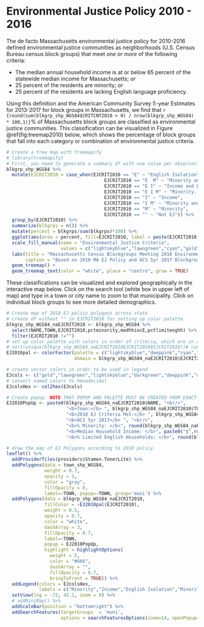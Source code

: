 # Environmental Justice Policy 2010 - 2016

The de facto Massachusetts environmental justice policy for 2010-2016 defined environmental justice communities as neighborhoods (U.S. Census Bureau census block groups) that meet *one or more* of the following criteria: 

* The median annual household income is at or below 65 percent of the statewide median income for Massachusetts; *or*
* 25 percent of the residents are minority; *or*
* 25 percent of the residents are lacking English language proficiency.

Using this definition and the American Community Survey 5-year Estimates for 2013-2017 for block groups in Massachusetts, we find that `r {round(sum(blkgrp_shp_WGS84$CRITCNT2010 > 0) / nrow(blkgrp_shp_WGS84) * 100,1)}`% of Massachusetts block groups are classified as environmental justice communities. This classification can be visualized in Figure \@ref(fig:treemap2010) below, which shows the percentage of block groups that fall into each category or combination of environmental justice criteria.

```r
# Create a tree map with treemapify
# library(treemapify)
# First, you need to generate a summary df with one value per observation or EJ criterion
blkgrp_shp_WGS84 %>% 
  mutate(EJCRIT2010 = case_when(EJCRIT2010 == "E" ~ "English Isolation",
                                    EJCRIT2010 == "E  M" ~ "Minority and English Isolation", 
                                    EJCRIT2010 == "E I" ~ "Income and English Isolation",
                                    EJCRIT2010 == "E I M" ~ "Minority, Income, and English Isolation",
                                    EJCRIT2010 == "I" ~ "Income",
                                    EJCRIT2010 == "I M" ~ "Minority and Income",
                                    EJCRIT2010 == "M" ~ "Minority",
                                    EJCRIT2010 == "" ~ "Not EJ")) %>% 
  group_by(EJCRIT2010) %>% 
  summarize(blkgrps = n()) %>% 
  mutate(percent = blkgrps/sum(blkgrps)*100) %>% 
  ggplot(aes(area = percent, fill=EJCRIT2010, label = paste(EJCRIT2010,paste(round(percent,1),"%"),sep="\n"))) + 
  scale_fill_manual(name = "Environmental Justice Criteria", 
                    values = c("lightskyblue","lawngreen","cyan","gold","deeppink","darkgreen","navyblue","gray88")) +
  labs(title = "Massachusetts Census Blockgroups Meeting 2010 Environmental Justice Criteria",
       caption = "Based on 2010 MA EJ Policy and ACS 5yr 2017 Blockgroup Estimates") +
  geom_treemap() + 
  geom_treemap_text(color = "white", place = "centre", grow = TRUE)
```

These classifications can be visualized and explored geographically in the interactive map below. Click on the search tool (white box in upper left of map) and type in a town or city name to zoom to that municipality. Click on individual block groups to see more detailed demographics. 

```r
# Create map of 2010 EJ policy polygons across state
# create df without "" in EJCRIT2010 for setting up color palette
blkgrp_shp_WGS84_naEJCRIT2010 <- blkgrp_shp_WGS84 %>%
  select(NAME,TOWN,EJCRIT2010,pctminority,medhhincE,pctlimitenghh) %>% 
  filter(EJCRIT2010 !="")
# set up color palette with colors in order of criteria, which are in alphabetical order by default
# sort(unique(blkgrp_shp_WGS84_naEJCRIT2010EJCRIT2010$EJCRIT2010))# confirm order of criteria
EJ2010pal <- colorFactor(palette = c("lightskyblue","deeppink","cyan","navyblue","lawngreen","darkgreen","gold"), 
                         domain = blkgrp_shp_WGS84_naEJCRIT2010$EJCRIT2010)

# create vector colors in order to be used in legend
EJcols <- c("gold","lawngreen","lightskyblue","darkgreen","deeppink","cyan","navyblue")
# convert named colors to hexadecimal
EJcolsHex <- col2hex(EJcols)

# Create popup. NOTE THAT POPUP AND PALETTE MUST BE CREATED FROM EXACT SAME DF AS USED IN leaflet() MAP. OTHERWISE, POPUPS WILL SHOW UP IN THE WRONG LOCATION!
EJ2010PopUp <- paste0(blkgrp_shp_WGS84_naEJCRIT2010$NAME, "<br/>",
                      "<b>Town:</b> ", blkgrp_shp_WGS84_naEJCRIT2010$TOWN, "<br/>",
                      "<b>2010 EJ Criteria Met:</b> ", blkgrp_shp_WGS84_naEJCRIT2010$EJCRIT2010, "<br/>",
                      "<b>ACS 5yr 2017</b> ", "<br/>",
                      "<b>% Minority: </b>", round(blkgrp_shp_WGS84_naEJCRIT2010$pctminority,1),"<br/>",
                      "<b>Median Household Income: </b>", paste0("$",round(blkgrp_shp_WGS84_naEJCRIT2010$medhhincE)),"<br/>",
                      "<b>% Limited English Households: </b>", round(blkgrp_shp_WGS84_naEJCRIT2010$pctlimitenghh,1))

# draw the map of EJ Polygons according to 2010 policy
leaflet() %>% 
  addProviderTiles(providers$Stamen.TonerLite) %>% 
  addPolygons(data = town_shp_WGS84,
              weight = 0.7,
              opacity = 1,
              color = "gray",
              fillOpacity = 0,
              label=~TOWN, popup=~TOWN, group='muni') %>% 
  addPolygons(data = blkgrp_shp_WGS84_naEJCRIT2010,
              fillColor = ~EJ2010pal(EJCRIT2010), 
              weight = 0.5,
              opacity = 0.7,
              color = "white",
              dashArray = 3,
              fillOpacity = 0.7,
              label=~TOWN, 
              popup = EJ2010PopUp,
              highlight = highlightOptions(
                weight = 5,
                color = "#666",
                dashArray = "",
                fillOpacity = 0.7,
                bringToFront = TRUE)) %>% 
  addLegend(colors = EJcolsHex, 
            labels = c("Minority","Income","English Isolation","Minority and Income","Minority and English Isolation","Income and English Isolation","Minority, Income, and English Isolation"), title = "Environmental Justice Populations", position = "bottomleft") %>% 
  setView(lng = -72, 42.1, zoom = 8) %>% 
  # addMiniMap() %>% 
  addScaleBar(position = "bottomright") %>% 
  addSearchFeatures(targetGroups  = 'muni', 
                    options = searchFeaturesOptions(zoom=14, openPopup=TRUE, hideMarkerOnCollapse=T))
```


